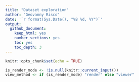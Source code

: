 ```yaml
---
title: "Dataset exploration"
author: "Geovanny Risco"
date: '`r format(Sys.Date(), "%B %d, %Y")`'
output:
  github_document:
    keep_html: yes
    number_sections: yes
    toc: yes
    toc_depth: 3
---
```


```r
knitr::opts_chunk$set(echo = TRUE)

is_render_mode <- !is.null(knitr::current_input())
view_method <- if (is_render_mode) "render" else "viewer"
```

